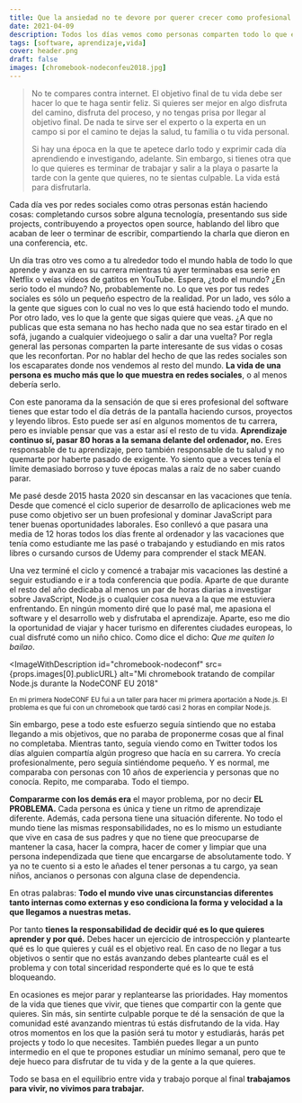 ```yaml
---
title: Que la ansiedad no te devore por querer crecer como profesional del software
date: 2021-04-09
description: Todos los días vemos como personas comparten todo lo que están aprendiendo, proyectos que están construyendo,charlas que están dando y en definitiva compartiendo conocimiento. Esto da la sensación de que en esta industria tienes que estar en un continuo non stop de aprendizaje y hacer cosas. Sin embargo, esto no es así.
tags: [software, aprendizaje,vida]
cover: header.png
draft: false
images: [chromebook-nodeconfeu2018.jpg]
---
```


<TLDR>

> No te compares contra internet. El objetivo final de tu vida debe ser hacer
> lo que te haga sentir feliz. Si quieres ser mejor en algo disfruta del
> camino, disfruta del proceso, y no tengas prisa por llegar al objetivo
> final. De nada te sirve ser el experto o la experta en un campo si por el
> camino te dejas la salud, tu familia o tu vida personal.
>
> Si hay una época
> en la que te apetece darlo todo y exprimir cada día aprendiendo e
> investigando, adelante. Sin embargo, si tienes otra que lo que quieres es
> terminar de trabajar y salir a la playa o pasarte la tarde con la gente
> que quieres, no te sientas culpable. La vida está para disfrutarla.

</TLDR>


Cada día ves por redes sociales como otras personas están haciendo cosas:
completando cursos sobre alguna tecnología, presentando sus side projects,
contribuyendo a proyectos open source, hablando del libro que acaban de leer o
terminar de escribir, compartiendo la charla que dieron en una conferencia, etc.

Un día tras otro ves como a tu alrededor todo el mundo habla de todo lo que
aprende y avanza en su carrera mientras tú ayer terminabas esa serie en Netflix
o veías vídeos de gatitos en YouTube. Espera, ¿todo el mundo? ¿En serio todo el mundo? No,
probablemente no. Lo que ves por tus redes sociales es sólo un pequeño espectro
de la realidad. Por un lado, ves sólo a la gente que sigues con lo cual no ves
lo que está haciendo todo el mundo. Por otro lado, ves lo que la gente que sigas
quiere que veas. ¿A que no publicas que esta semana no has hecho nada que no sea
estar tirado en el sofá, jugando a cualquier videojuego o salir a dar una
vuelta? Por regla general las personas comparten la parte interesante de sus
vidas o cosas que les reconfortan. Por no hablar del hecho de que las redes
sociales son los escaparates donde nos vendemos al resto del mundo. **La vida de
una persona es mucho más que lo que muestra en redes sociales**, o al menos debería serlo.

Con este panorama da la sensación de que si eres profesional del software tienes
que estar todo el día detrás de la pantalla haciendo cursos, proyectos y leyendo
libros. Esto puede ser así en algunos momentos de tu carrera, pero es inviable
pensar que vas a estar así el resto de tu vida. **Aprendizaje continuo sí, pasar
80 horas a la semana delante del ordenador, no.** Eres responsable de tu
aprendizaje, pero también responsable de tu salud y no quemarte por haberte
pasado de exigente. Yo siento que a veces tenía el límite demasiado borroso y
tuve épocas malas a raíz de no saber cuando parar.

Me pasé desde 2015 hasta 2020 sin descansar en las vacaciones que tenía. Desde
que comencé el ciclo superior de desarrollo de aplicaciones web me puse como
objetivo ser un buen profesional y dominar JavaScript para tener buenas
oportunidades laborales. Eso conllevó a que pasara una media de 12 horas todos los días
frente al ordenador y las vacaciones que tenía como estudiante me las pasé o
trabajando y estudiando en mis ratos libres o cursando cursos de Udemy para
comprender el stack MEAN.

Una vez terminé el ciclo y comencé a trabajar mis vacaciones las destiné a
seguir estudiando e ir a toda conferencia que podía. Aparte de que durante el
resto del año dedicaba al menos un par de horas diarias a investigar sobre
JavaScript, Node.js o cualquier cosa nueva a la que me estuviera enfrentando. En
ningún momento diré que lo pasé mal, me apasiona el software y el desarrollo web
y disfrutaba el aprendizaje. Aparte, eso me dio la oportunidad de viajar y hacer
turismo en diferentes ciudades europeas, lo cual disfruté como un niño chico. Como dice el dicho: *Que me quiten lo
bailao*.

<ImageWithDescription
  id="chromebook-nodeconf"
  src={props.images[0].publicURL}
  alt="Mi chromebook tratando de compilar Node.js durante la NodeCONF EU 2018"
>
  <small>
    En mi primera NodeCONF EU fui a un taller para hacer mi primera aportación
    a Node.js. El problema es que fui con un chromebook que tardó casi 2 horas en
    compilar Node.js.
  </small>
</ImageWithDescription>

Sin embargo, pese a todo este esfuerzo seguía sintiendo que no estaba llegando a
mis objetivos, que no paraba de proponerme cosas que al final no completaba.
Mientras tanto, seguía viendo como en Twitter todos los días alguien compartía
algún progreso que hacía en su carrera. Yo crecía profesionalmente, pero seguía
sintiéndome pequeño. Y es normal, me comparaba con personas con 10 años de
experiencia y personas que no conocía. Repito, me comparaba. Todo el tiempo.

**Compararme con los demás era** el mayor problema, por no decir **EL PROBLEMA.** Cada persona es única y tiene un
ritmo de aprendizaje diferente. Además, cada persona tiene una situación
diferente. No todo el mundo tiene las mismas responsabilidades, no es lo mismo
un estudiante que vive en casa de sus padres y que no tiene que preocuparse de
mantener la casa, hacer la compra, hacer de comer y limpiar que una persona
independizada que tiene que encargarse de absolutamente todo. Y ya no te cuento
si a esto le añades el tener personas a tu cargo, ya sean niños, ancianos o
personas con alguna clase de dependencia.

En otras palabras: **Todo el mundo vive unas circunstancias diferentes tanto
internas como externas y eso condiciona la forma y velocidad a la que llegamos a
nuestras metas.**

Por tanto **tienes la responsabilidad de decidir qué es lo que quieres aprender y
por qué.** Debes hacer un ejercicio de introspección y plantearte qué es lo que
quieres y cuál es el objetivo real. En caso de no llegar a tus objetivos o
sentir que no estás avanzando debes plantearte cuál es el problema y con total
sinceridad responderte qué es lo que te está bloqueando.

En ocasiones es mejor parar y replantearse las prioridades. Hay momentos de la vida que tienes que
vivir, que tienes que compartir con la gente que quieres. Sin más, sin sentirte
culpable porque te dé la sensación de que la comunidad esté avanzando mientras
tú estás disfrutando de la vida. Hay otros momentos en los que la pasión será tu
motor y estudiarás, harás pet projects y todo lo que necesites. También puedes
llegar a un punto intermedio en el que te propones estudiar un mínimo semanal,
pero que te deje hueco para disfrutar de tu vida y de la gente a la que quieres.

Todo se basa en el equilibrio entre vida y trabajo porque al final **trabajamos
para vivir, no vivimos para trabajar.**
